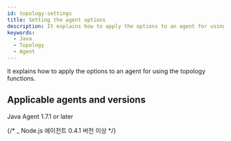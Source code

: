 ```yaml
---
id: topology-settings
title: Setting the agent options
description: It explains how to apply the options to an agent for using the topology functions.
keywords:
  - Java
  - Topology
  - Agent
---
```


It explains how to apply the options to an agent for using the topology functions.

## Applicable agents and versions

Java Agent 1.7.1 or later

{/* _ Node.js 에이전트 0.4.1 버전 이상 */}


<Topologysettings />


<Javatopologywhatapsample />


